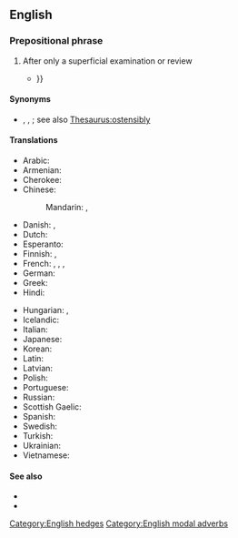 ==English==

===Prepositional phrase===
{{en-PP}}

# {{lb|en|modal}} After only a superficial examination or review
#: {{ux|en|'''At first glance''' it seems to be a reasonable idea. But we'll see.}}
#* {{quote-journal|en|date=2007-08-18|journal=The Guardian|first=Oliver|last=Burkeman|title=Feel good, feel bad|passage='''At first glance''', thinking well of yourself seems obviously preferable to thinking poorly of yourself. But the problem with {{...}}}}

====Synonyms====
* {{l|en|at first blush}}, {{l|en|at first sight}}, {{l|en|on the face of it}}; see also [[Thesaurus:ostensibly]]

====Translations====
{{trans-top|after only a superficial examination or review}}
* Arabic: {{t|ar|لِلْوَهْلَة اَلْأُولَى|tr=li-l-wahla l-ʾūlā}}
* Armenian: {{t+|hy|առաջին հայացքից|sc=Armn}}
* Cherokee: {{t|chr|ᎢᎬᏱ ᎠᎪᏩᏛᏗ}}
* Chinese:
*: Mandarin: {{t|cmn|乍看|tr=zhàkàn|sc=Hani}}, {{t|cmn|看一眼|tr=kàn yīyǎn|sc=Hani}}
* Danish: {{t|da|ved første øjekast}}, {{t|da|ved første blik}}
* Dutch: {{t|nl|op het eerste gezicht}}
* Esperanto: {{t|eo|unuavide}}
* Finnish: {{t|fi|ensisilmäyksellä}}, {{t|fi|ensinäkemältä}}
* French: {{t+|fr|à première vue}}, {{t+|fr|de prime abord}}, {{t+|fr|au premier abord}}, {{t+|fr|à vue de nez}}
* German: {{t|de|auf den ersten Blick}}
* Greek: {{t|el|εκ πρώτης όψεως}}
* Hindi: {{t-needed|hi}}
{{trans-mid}}
* Hungarian: {{t|hu|első látásra}}, {{t+|hu|első pillantásra}}
* Icelandic: {{t|is|við fyrstu sýn}}
* Italian: {{t|it|a prima vista}}
* Japanese: {{t|ja|一目見ただけで|tr=hitome mita dake de}}
* Korean: {{t|ko|일견하여}}
* Latin: {{t|la|[[primus|prīmā]] [[species|speciē]]}}
* Latvian: {{t|lv|no pirmā acu uzmetiena}}
* Polish: {{t+|pl|na pierwszy rzut oka}}
* Portuguese: {{t+|pt|à primeira vista}}
* Russian: {{t+|ru|на пе́рвый взгляд}}
* Scottish Gaelic: {{t|gd|air a' chiad shealladh}}
* Spanish: {{t|es|a primera vista}}
* Swedish: {{t|sv|vid första ögonkastet}}
* Turkish: {{t+|tr|ilk bakışta}}
* Ukrainian: {{t+|uk|на пе́рший погляд}}
* Vietnamese: {{t-needed|vi}}
{{trans-bottom}}

====See also====
* {{l|en|at a glance}}
* {{l|en|glance}}

[[Category:English hedges]]
[[Category:English modal adverbs]]
